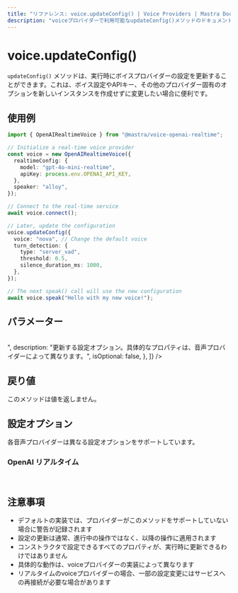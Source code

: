 ---
title: "リファレンス: voice.updateConfig() | Voice Providers | Mastra Docs"
description: "voiceプロバイダーで利用可能なupdateConfig()メソッドのドキュメント。実行時にvoiceプロバイダーの設定を更新します。"
---

# voice.updateConfig()

`updateConfig()` メソッドは、実行時にボイスプロバイダーの設定を更新することができます。これは、ボイス設定やAPIキー、その他のプロバイダー固有のオプションを新しいインスタンスを作成せずに変更したい場合に便利です。

## 使用例

```typescript
import { OpenAIRealtimeVoice } from "@mastra/voice-openai-realtime";

// Initialize a real-time voice provider
const voice = new OpenAIRealtimeVoice({
  realtimeConfig: {
    model: "gpt-4o-mini-realtime",
    apiKey: process.env.OPENAI_API_KEY,
  },
  speaker: "alloy",
});

// Connect to the real-time service
await voice.connect();

// Later, update the configuration
voice.updateConfig({
  voice: "nova", // Change the default voice
  turn_detection: {
    type: "server_vad",
    threshold: 0.5,
    silence_duration_ms: 1000,
  },
});

// The next speak() call will use the new configuration
await voice.speak("Hello with my new voice!");
```

## パラメーター

<br />
<PropertiesTable
  content={[
    {
      name: "options",
      type: "Record<string, unknown>",
      description:
        "更新する設定オプション。具体的なプロパティは、音声プロバイダーによって異なります。",
      isOptional: false,
    },
  ]}
/>

## 戻り値

このメソッドは値を返しません。

## 設定オプション

各音声プロバイダーは異なる設定オプションをサポートしています。

### OpenAI リアルタイム

<br />
<PropertiesTable
  content={[
    {
      name: "voice",
      type: "string",
      description: "音声合成に使用するボイスID（例: 'alloy', 'echo', 'nova'）",
      isOptional: true,
    },
    {
      name: "turn_detection",
      type: "{ type: string, threshold?: number, silence_duration_ms?: number }",
      description: "ユーザーが話し終えたことを検出するための設定",
      isOptional: true,
    },
  ]}
/>

## 注意事項

- デフォルトの実装では、プロバイダーがこのメソッドをサポートしていない場合に警告が記録されます
- 設定の更新は通常、進行中の操作ではなく、以降の操作に適用されます
- コンストラクタで設定できるすべてのプロパティが、実行時に更新できるわけではありません
- 具体的な動作は、voiceプロバイダーの実装によって異なります
- リアルタイムのvoiceプロバイダーの場合、一部の設定変更にはサービスへの再接続が必要な場合があります
